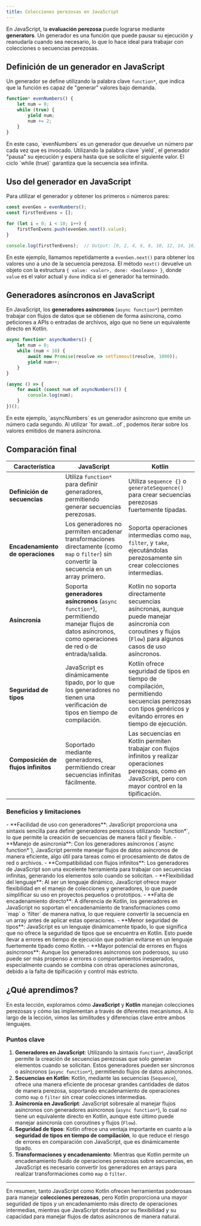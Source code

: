 ```yaml
---
title: Colecciones perezosas en JavaScript
---
```


<ReadingTime />
<GithubRepoLink user="r8vnhill" repo="" />

En JavaScript, la **evaluación perezosa** puede lograrse mediante **generators**. Un generador es una función que puede pausar su ejecución y reanudarla cuando sea necesario, lo que lo hace ideal para trabajar con colecciones o secuencias perezosas.

## Definición de un generador en JavaScript

Un generador se define utilizando la palabra clave `function*`, que indica que la función es capaz de "generar" valores bajo demanda.

```javascript showLineNumbers
function* evenNumbers() {
    let num = 0;
    while (true) {
        yield num;
        num += 2;
    }
}
```

<Explanation>
    En este caso, `evenNumbers` es un generador que devuelve un número par cada vez que es invocado. Utilizando la palabra clave `yield`, el generador "pausa" su ejecución y espera hasta que se solicite el siguiente valor. El ciclo `while (true)` garantiza que la secuencia sea infinita.
</Explanation>

## Uso del generador en JavaScript

Para utilizar el generador y obtener los primeros `n` números pares:

```javascript
const evenGen = evenNumbers();
const firstTenEvens = [];

for (let i = 0; i < 10; i++) {
    firstTenEvens.push(evenGen.next().value);
}

console.log(firstTenEvens);  // Output: [0, 2, 4, 6, 8, 10, 12, 14, 16, 18]
```

En este ejemplo, llamamos repetidamente a `evenGen.next()` para obtener los valores uno a uno de la secuencia perezosa. El método `next()` devuelve un objeto con la estructura `{ value: <valor>, done: <booleano> }`, donde `value` es el valor actual y `done` indica si el generador ha terminado.

## Generadores asíncronos en JavaScript

En JavaScript, los **generadores asíncronos** (`async function*`) permiten trabajar con flujos de datos que se obtienen de forma asíncrona, como peticiones a APIs o entradas de archivos, algo que no tiene un equivalente directo en Kotlin.

```javascript showLineNumbers
async function* asyncNumbers() {
    let num = 0;
    while (num < 10) {
        await new Promise(resolve => setTimeout(resolve, 1000));
        yield num++;
    }
}

(async () => {
    for await (const num of asyncNumbers()) {
        console.log(num);
    }
})();
```

<Explanation>
    En este ejemplo, `asyncNumbers` es un generador asíncrono que emite un número cada segundo. Al utilizar `for await...of`, podemos iterar sobre los valores emitidos de manera asíncrona.
</Explanation>

## Comparación final

| **Característica**               | **JavaScript**                                                                                                                                                    | **Kotlin**                                                                                                                                                     |
|----------------------------------|------------------------------------------------------------------------------------------------------------------------------------------------------------------|----------------------------------------------------------------------------------------------------------------------------------------------------------------|
| **Definición de secuencias**     | Utiliza `function*` para definir generadores, permitiendo generar secuencias perezosas.                                                                            | Utiliza `sequence {}` o `generateSequence()` para crear secuencias perezosas fuertemente tipadas.                                                               |
| **Encadenamiento de operaciones**| Los generadores no permiten encadenar transformaciones directamente (como `map` o `filter`) sin convertir la secuencia en un array primero.                        | Soporta operaciones intermedias como `map`, `filter`, y `take`, ejecutándolas perezosamente sin crear colecciones intermedias.                                   |
| **Asincronía**                   | Soporta **generadores asíncronos** (`async function*`), permitiendo manejar flujos de datos asíncronos, como operaciones de red o de entrada/salida.               | Kotlin no soporta directamente secuencias asíncronas, aunque puede manejar asincronía con coroutines y flujos (`Flow`) para algunos casos de uso asíncronos.     |
| **Seguridad de tipos**           | JavaScript es dinámicamente tipado, por lo que los generadores no tienen una verificación de tipos en tiempo de compilación.                                        | Kotlin ofrece seguridad de tipos en tiempo de compilación, permitiendo secuencias perezosas con tipos genéricos y evitando errores en tiempo de ejecución.       |
| **Composición de flujos infinitos** | Soportado mediante generadores, permitiendo crear secuencias infinitas fácilmente.                                                                                  | Las secuencias en Kotlin permiten trabajar con flujos infinitos y realizar operaciones perezosas, como en JavaScript, pero con mayor control en la tipificación. |

### Beneficios y limitaciones

<ProCons>
    <Pros>
        - **Facilidad de uso con generadores**: JavaScript proporciona una sintaxis sencilla para definir generadores perezosos utilizando `function*`, lo que permite la creación de secuencias de manera fácil y flexible.
        - **Manejo de asincronía**: Con los generadores asíncronos (`async function*`), JavaScript permite manejar flujos de datos asíncronos de manera eficiente, algo útil para tareas como el procesamiento de datos de red o archivos.
        - **Compatibilidad con flujos infinitos**: Los generadores de JavaScript son una excelente herramienta para trabajar con secuencias infinitas, generando los elementos solo cuando se solicitan.
        - **Flexibilidad del lenguaje**: Al ser un lenguaje dinámico, JavaScript ofrece mayor flexibilidad en el manejo de colecciones y generadores, lo que puede simplificar su uso en proyectos pequeños o prototipos.
    </Pros>
    <Cons>
        - **Falta de encadenamiento directo**: A diferencia de Kotlin, los generadores en JavaScript no soportan el encadenamiento de transformaciones como `map` o `filter` de manera nativa, lo que requiere convertir la secuencia en un array antes de aplicar estas operaciones.
        - **Menor seguridad de tipos**: JavaScript es un lenguaje dinámicamente tipado, lo que significa que no ofrece la seguridad de tipos que se encuentra en Kotlin. Esto puede llevar a errores en tiempo de ejecución que podrían evitarse en un lenguaje fuertemente tipado como Kotlin.
        - **Mayor potencial de errores en flujos asíncronos**: Aunque los generadores asíncronos son poderosos, su uso puede ser más propenso a errores o comportamientos inesperados, especialmente cuando se combina con otras operaciones asíncronas, debido a la falta de tipificación y control más estricto.
    </Cons>
</ProCons>

## ¿Qué aprendimos?

En esta lección, exploramos cómo **JavaScript** y **Kotlin** manejan colecciones perezosas y cómo las implementan a través de diferentes mecanismos. A lo largo de la lección, vimos las similitudes y diferencias clave entre ambos lenguajes.

### Puntos clave

1. **Generadores en JavaScript**: Utilizando la sintaxis `function*`, JavaScript permite la creación de secuencias perezosas que solo generan elementos cuando se solicitan. Estos generadores pueden ser síncronos o asíncronos (`async function*`), permitiendo flujos de datos asíncronos.
2. **Secuencias en Kotlin**: Kotlin, mediante las secuencias (`Sequence`), ofrece una manera eficiente de procesar grandes cantidades de datos de manera perezosa, soportando encadenamiento de operaciones como `map` o `filter` sin crear colecciones intermedias.
3. **Asincronía en JavaScript**: JavaScript sobresale al manejar flujos asíncronos con generadores asíncronos (`async function*`), lo cual no tiene un equivalente directo en Kotlin, aunque este último puede manejar asincronía con coroutines y flujos (`Flow`).
4. **Seguridad de tipos**: Kotlin ofrece una ventaja importante en cuanto a la **seguridad de tipos en tiempo de compilación**, lo que reduce el riesgo de errores en comparación con JavaScript, que es dinámicamente tipado.
5. **Transformaciones y encadenamiento**: Mientras que Kotlin permite un encadenamiento fluido de operaciones perezosas sobre secuencias, en JavaScript es necesario convertir los generadores en arrays para realizar transformaciones como `map` o `filter`.

---

En resumen, tanto JavaScript como Kotlin ofrecen herramientas poderosas para manejar **colecciones perezosas**, pero Kotlin proporciona una mayor seguridad de tipos y un encadenamiento más directo de operaciones intermedias, mientras que JavaScript destaca por su flexibilidad y su capacidad para manejar flujos de datos asíncronos de manera natural.